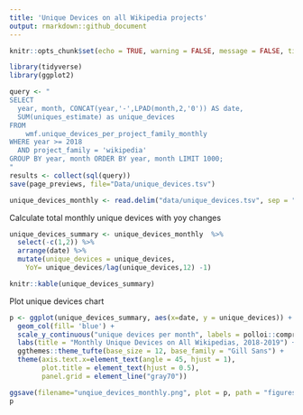 ```yaml
---
title: 'Unique Devices on all Wikipedia projects'
output: rmarkdown::github_document
---
```


```r
knitr::opts_chunk$set(echo = TRUE, warning = FALSE, message = FALSE, tidy=TRUE, fig.path = "figures/md_figs/")
```

```r
library(tidyverse)
library(ggplot2)
```

```r
query <- "
SELECT
  year, month, CONCAT(year,'-',LPAD(month,2,'0')) AS date,
  SUM(uniques_estimate) as unique_devices
FROM 
	wmf.unique_devices_per_project_family_monthly
WHERE year >= 2018
  AND project_family = 'wikipedia'
GROUP BY year, month ORDER BY year, month LIMIT 1000;
"
results <- collect(sql(query))
save(page_previews, file="Data/unique_devices.tsv")
```

```r
unique_devices_monthly <- read.delim("data/unique_devices.tsv", sep = "\t", stringsAsFactors = FALSE)
```

Calculate total monthly unique devices with yoy changes

```r
unique_devices_summary <- unique_devices_monthly  %>%
  select(-c(1,2)) %>%
  arrange(date) %>%
  mutate(unique_devices = unique_devices,
    YoY= unique_devices/lag(unique_devices,12) -1)

knitr::kable(unique_devices_summary)
```

Plot unique devices chart
```r
p <- ggplot(unique_devices_summary, aes(x=date, y = unique_devices)) +  
  geom_col(fill= 'blue') +
  scale_y_continuous("unique devices per month", labels = polloi::compress) +
  labs(title = "Monthly Unique Devices on All Wikipedias, 2018-2019") +
  ggthemes::theme_tufte(base_size = 12, base_family = "Gill Sans") +
  theme(axis.text.x=element_text(angle = 45, hjust = 1),
        plot.title = element_text(hjust = 0.5),
        panel.grid = element_line("gray70"))

ggsave(filename="unqiue_devices_monthly.png", plot = p, path = "figures", units = "in", dpi = 150, height = 6, width = 10, limitsize = FALSE)  
p
```
